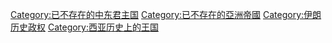 [[Category:已不存在的中东君主国|Category:已不存在的中东君主国]]
[[Category:已不存在的亞洲帝國|Category:已不存在的亞洲帝國]]
[[Category:伊朗历史政权|Category:伊朗历史政权]]
[[Category:西亚历史上的王国|Category:西亚历史上的王国]]